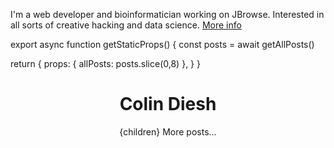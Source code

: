 




I'm a web developer and bioinformatician working on JBrowse. Interested in all
sorts of creative hacking and data science. [More info](projects)







export async function getStaticProps() {
  const posts = await getAllPosts()

  return {
    props: { allPosts: posts.slice(0,8) },
  }
}




  <Head>
    <title>Misc scribblings</title>
  </Head>
  <Layout>
    <Container>
      <Header/>
      <h1>
        Colin Diesh
      </h1>
      {children}
      <Posts posts={allPosts}/>
      <Link href="/archive">
        <a >More posts...</a>
      </Link>
    </Container>
  </Layout>
</>


